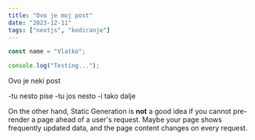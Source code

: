 ---
title: "Ovo je moj post"
date: "2023-12-11"
tags: ["nextjs", "kodiranje"]
---

```jsx
const name = "Vlatko";

console.log("Testing...");
```

Ovo je neki post

-tu nesto pise
-tu jos nesto
-i tako dalje

On the other hand, Static Generation is **not** a good idea if you cannot pre-render a page ahead of a user's request. Maybe your page shows frequently updated data, and the page content changes on every request.
